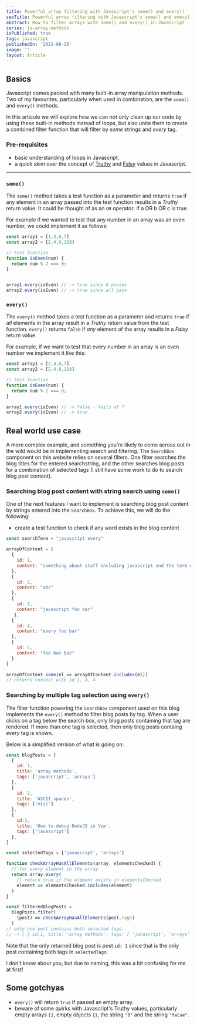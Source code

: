 ```yaml
---
title: Powerful array filtering with Javascript's some() and every()
seoTitle: Powerful array filtering with Javascript's some() and every()
abstract: How to filter arrays with some() and every() in Javascript
series: js-array-methods
isPublished: true
tags: javascript
publishedOn: '2021-08-26'
image: ''
layout: Article
---
```


## Basics

Javascript comes packed with many built-in array manipulation methods. Two of
my favourites, particularly when used in combination, are the `some()` and
`every()` methods.

In this articule we will explore how we can not only clean up our code by using
these built-in methods instead of loops, but also unite them to create a
combined filter function that will filter by *some* strings and *every* tag.

### Pre-requisites

* basic understanding of loops in Javascript.
* a quick skim over the concept of
  [Truthy](https://developer.mozilla.org/en-US/docs/Glossary/Truthy) and
  [Falsy](https://developer.mozilla.org/en-US/docs/Glossary/Falsy) values in
  Javascript.

---

### `some()`

The `some()` method takes a test function as a parameter and returns `true` if
any element in an array passed into the test function results in a *Truthy*
return value. It could be thought of as an `OR` operator: if a OR b OR c is true.

For example if we wanted to test that any number in an array was an even number,
we could implement it as follows:

```js
const array1 = [1,3,6,7]
const array2 = [2,4,6,128]

// test function
function isEven(num) {
  return num % 2 === 0;
}


array1.every(isEven) // -> true since 6 passes
array2.every(isEven) // -> true since all pass
```


### `every()`

The `every()` method takes a test function as a parameter and returns `true` if
*all* elements in the array result in a *Truthy* return value from the test
function. `every()` returns `false` if *any* element of the array results in a
*Falsy* return value. 

For example, if we want to test that every number in an array is an even number
we implement it like this:

```js
const array1 = [2,4,6,7]
const array2 = [2,4,6,128]

// test function
function isEven(num) {
  return num % 2 === 0;
}

array1.every(isEven) // -> false - fails at 7
array2.every(isEven) // -> true
```


## Real world use case

A more complex example, and something you're likely to come across out in the
wild would be in implementing search and filtering. The `SearchBox` component on
this website relies on several filters. One filter searches the blog titles for
the entered searchstring, and the other searches blog posts for a combination
of selected tags (I still have some work to do to search blog post content).

### Searching blog post content with string search using `some()`

One of the next features I want to implement is searching blog post content by
strings entered into the `SearchBox`.  To achieve this, we will do the
following:

* create a test function to check if any word exists in the blog content

```js
const searchTerm = "javascript every"

arrayOfContent = [
  {
    id: 1,
    content: "something about stuff including javascript and the term every"
  },
  {
    id: 2,
    content: "abc"
  },
  {
    id: 3,
    content: "javascript foo bar"
   },
  {
    id: 4,
    content: "every foo bar"
  },
  {
    id: 5,
    content: "foo bar baz"
  }
]

arrayOfContent.some(el => arrayOfContent.includes(el))
// returns content with id 1, 3, 4
```

### Searching by multiple tag selection using `every()`

The filter function powering the `SearchBox` component used on this blog
implements the `every()` method to filter blog posts by tag. When a user clicks
on a tag below the search box, only blog posts containing that tag are
rendered. If more than one tag is selected, then only blog posts containg
*every* tag is shown.

Below is a simplified version of what is going on:

```js
const blogPosts = [
  {
    id: 1,
    title: 'array methods',
    tags: ['javascript', 'arrays']
  },
  {
    id: 2,
    title: 'ASCII spaces',
    tags: ['misc']
  },
  {
    id:3,
    title: 'How to debug NodeJS in Vim',
    tags: ['javascript']
  },
]

const selectedTags = ['javascript', 'arrays']

function checkArrayHasAllElements(array, elementsChecked) {
  // for every element in the array
  return array.every(
    // return true if the element exists in elementsChecked
    element => elementsChecked.includes(element)
  )
}

const filteredBlogPosts = 
  blogPosts.filter(
    (post) => checkArrayHasAllElements(post.tags)
  )
// only one post contains both selected tags:
// -> [ { id:1, title: 'array methods', tags: [ 'javascript', 'arrays' ] } ]

```

Note that the only returned blog post is post `id: 1` since that is the
only post containing both tags in `selectedTags`.

I don't know about you, but due to naming, this was a bit confusing for me at
first!

## Some gotchyas

* `every()` will return `true` if passed an empty array.
* beware of some quirks with Javascript's Truthy values, particularly empty
  arrays `[]`, empty objects `{}`, the string `"0"` and the string `"false"`.
